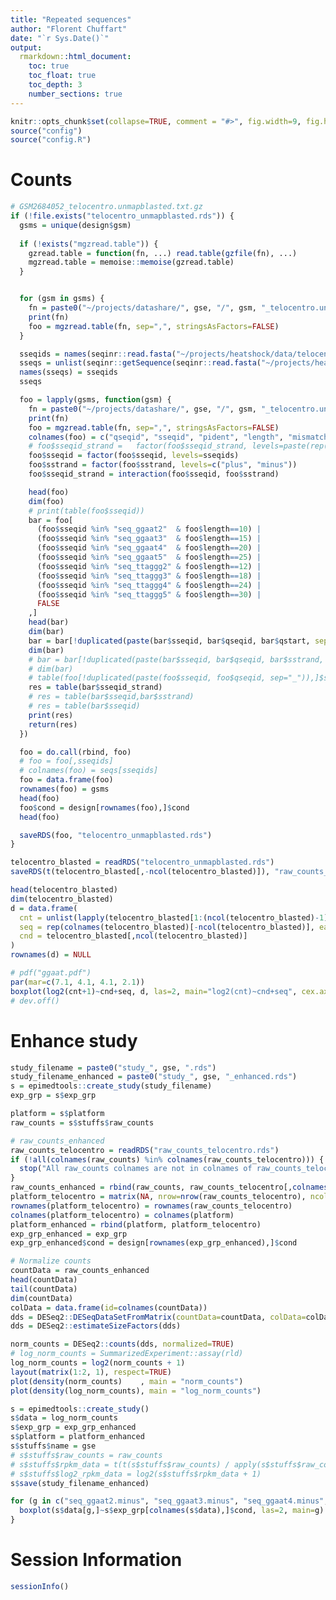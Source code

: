 ```yaml
---
title: "Repeated sequences"
author: "Florent Chuffart"
date: "`r Sys.Date()`"
output: 
  rmarkdown::html_document:
    toc: true
    toc_float: true
    toc_depth: 3
    number_sections: true
---
```



```r
knitr::opts_chunk$set(collapse=TRUE, comment = "#>", fig.width=9, fig.height=6, eval=TRUE, echo=FALSE, results="hide")
source("config")
source("config.R")
```
# Counts

```r
# GSM2684052_telocentro.unmapblasted.txt.gz
if (!file.exists("telocentro_unmapblasted.rds")) {
  gsms = unique(design$gsm)
  
  if (!exists("mgzread.table")) {
    gzread.table = function(fn, ...) read.table(gzfile(fn), ...)
    mgzread.table = memoise::memoise(gzread.table)
  }


  for (gsm in gsms) {
    fn = paste0("~/projects/datashare/", gse, "/", gsm, "_telocentro.unmapblasted.txt.gz")
    print(fn)
    foo = mgzread.table(fn, sep=",", stringsAsFactors=FALSE)
  }

  sseqids = names(seqinr::read.fasta("~/projects/heatshock/data/telocentro.fasta"))
  sseqs = unlist(seqinr::getSequence(seqinr::read.fasta("~/projects/heatshock/data/telocentro.fasta"), as.string = TRUE))
  names(sseqs) = sseqids
  sseqs

  foo = lapply(gsms, function(gsm) {
    fn = paste0("~/projects/datashare/", gse, "/", gsm, "_telocentro.unmapblasted.txt.gz")
    print(fn)
    foo = mgzread.table(fn, sep=",", stringsAsFactors=FALSE)
    colnames(foo) = c("qseqid", "sseqid", "pident", "length", "mismatch", "gapopen", "qstart", "qend", "sstart", "send", "evalue", "bitscore", "sstrand")
    # foo$sseqid_strand =   factor(foo$sseqid_strand, levels=paste(rep(sseqids, each=2), unique(foo$sstrand), sep="_"))
    foo$sseqid = factor(foo$sseqid, levels=sseqids)
    foo$sstrand = factor(foo$sstrand, levels=c("plus", "minus"))
    foo$sseqid_strand = interaction(foo$sseqid, foo$sstrand)

    head(foo)
    dim(foo)
    # print(table(foo$sseqid))
    bar = foo[
      (foo$sseqid %in% "seq_ggaat2"  & foo$length==10) |
      (foo$sseqid %in% "seq_ggaat3"  & foo$length==15) |
      (foo$sseqid %in% "seq_ggaat4"  & foo$length==20) |
      (foo$sseqid %in% "seq_ggaat5"  & foo$length==25) |
      (foo$sseqid %in% "seq_ttaggg2" & foo$length==12) |
      (foo$sseqid %in% "seq_ttaggg3" & foo$length==18) |
      (foo$sseqid %in% "seq_ttaggg4" & foo$length==24) |
      (foo$sseqid %in% "seq_ttaggg5" & foo$length==30) |
      FALSE
    ,]
    head(bar)
    dim(bar)
    bar = bar[!duplicated(paste(bar$sseqid, bar$qseqid, bar$qstart, sep="_")),]
    dim(bar)
    # bar = bar[!duplicated(paste(bar$sseqid, bar$qseqid, bar$sstrand, sep="_")),]
    # dim(bar)
    # table(foo[!duplicated(paste(foo$sseqid, foo$qseqid, sep="_")),]$sseqid)
    res = table(bar$sseqid_strand)
    # res = table(bar$sseqid,bar$sstrand)
    # res = table(bar$sseqid)
    print(res)
    return(res)
  })

  foo = do.call(rbind, foo)
  # foo = foo[,sseqids]
  # colnames(foo) = seqs[sseqids]
  foo = data.frame(foo)
  rownames(foo) = gsms
  head(foo)
  foo$cond = design[rownames(foo),]$cond
  head(foo)

  saveRDS(foo, "telocentro_unmapblasted.rds")
}

telocentro_blasted = readRDS("telocentro_unmapblasted.rds")
saveRDS(t(telocentro_blasted[,-ncol(telocentro_blasted)]), "raw_counts_telocentro.rds")
```


```r
head(telocentro_blasted)
dim(telocentro_blasted)
d = data.frame(
  cnt = unlist(lapply(telocentro_blasted[1:(ncol(telocentro_blasted)-1)], identity)),     
  seq = rep(colnames(telocentro_blasted)[-ncol(telocentro_blasted)], each=nrow(telocentro_blasted)), 
  cnd = telocentro_blasted[,ncol(telocentro_blasted)]
)
rownames(d) = NULL

# pdf("ggaat.pdf")
par(mar=c(7.1, 4.1, 4.1, 2.1))
boxplot(log2(cnt+1)~cnd+seq, d, las=2, main="log2(cnt)~cnd+seq", cex.axis=.5)
# dev.off()
```

# Enhance study


```r
study_filename = paste0("study_", gse, ".rds")
study_filename_enhanced = paste0("study_", gse, "_enhanced.rds")
s = epimedtools::create_study(study_filename)
exp_grp = s$exp_grp

platform = s$platform
raw_counts = s$stuffs$raw_counts

# raw_counts_enhanced
raw_counts_telocentro = readRDS("raw_counts_telocentro.rds")
if (!all(colnames(raw_counts) %in% colnames(raw_counts_telocentro))) {
  stop("All raw_counts colnames are not in colnames of raw_counts_telocentro")
}
raw_counts_enhanced = rbind(raw_counts, raw_counts_telocentro[,colnames(raw_counts)])
platform_telocentro = matrix(NA, nrow=nrow(raw_counts_telocentro), ncol=ncol(platform))
rownames(platform_telocentro) = rownames(raw_counts_telocentro)
colnames(platform_telocentro) = colnames(platform)
platform_enhanced = rbind(platform, platform_telocentro)
exp_grp_enhanced = exp_grp
exp_grp_enhanced$cond = design[rownames(exp_grp_enhanced),]$cond

# Normalize counts
countData = raw_counts_enhanced
head(countData)
tail(countData)
dim(countData)
colData = data.frame(id=colnames(countData))
dds = DESeq2::DESeqDataSetFromMatrix(countData=countData, colData=colData, design= ~ id)
dds = DESeq2::estimateSizeFactors(dds)

norm_counts = DESeq2::counts(dds, normalized=TRUE)
# log_norm_counts = SummarizedExperiment::assay(rld)
log_norm_counts = log2(norm_counts + 1)
layout(matrix(1:2, 1), respect=TRUE)
plot(density(norm_counts)    , main = "norm_counts")
plot(density(log_norm_counts), main = "log_norm_counts")

s = epimedtools::create_study()
s$data = log_norm_counts
s$exp_grp = exp_grp_enhanced
s$platform = platform_enhanced
s$stuffs$name = gse
# s$stuffs$raw_counts = raw_counts
# s$stuffs$rpkm_data = t(t(s$stuffs$raw_counts) / apply(s$stuffs$raw_counts, 2, sum) * 1000000) / genes[rownames(s$stuffs$raw_counts),]$exon_length_bp * 1000
# s$stuffs$log2_rpkm_data = log2(s$stuffs$rpkm_data + 1)
s$save(study_filename_enhanced)

for (g in c("seq_ggaat2.minus", "seq_ggaat3.minus", "seq_ggaat4.minus", "seq_ggaat5.minus")) {
  boxplot(s$data[g,]~s$exp_grp[colnames(s$data),]$cond, las=2, main=g)  
}
```



# Session Information

```r
sessionInfo()
```














